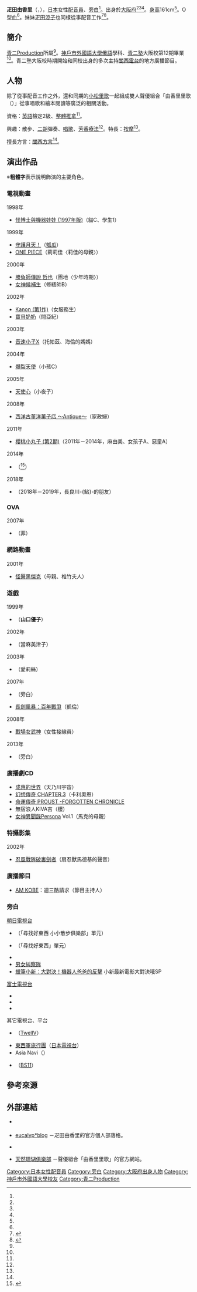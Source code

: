 {{multiple issues|
{{Notability Unreferenced|time=2016-11-26T09:53:03+00:00}}
{{Primarysources|time=2016-11-26T09:53:03+00:00}}
}}
{{noteTA|G1=Anime}}
{{藝人
|前綴尊稱 = 
|姓名 = 疋田由香里
|後綴尊稱 = 
|類型 = 配音員
|圖片 = 
|圖片尺寸 = 
|補正 = 
|圖片替代 = 
|圖片簡介 = 
|本名 = 
|外文名 = 疋田 由香里
|外文 = ja
|羅馬拼音 = 
|英文名 = 
|暱稱 = 
|其他藝名 = 
|國籍 = {{JPN}}
|永久居留權 = 
|民族 = 
|籍貫 = 
|出生名 = 
|出生日期 = 9月13日
|出生地點 = {{JPN}}[[大阪府|大阪府]]
|逝世日期 = 
|逝世地點 = 
|死因 = 
|墓地 = 
|墓地坐標 = 
|居住地 = 
|職業 = 
|語言 = 
|教育程度 = 
|母校 = [[神戶市外國語大學|神戶市外國語大學]]
|宗教信仰 = 
|配偶 = 
|兒女 = 
|父母 = 
|親屬 = [[疋田涼子|疋田涼子]]（妹）
|音樂類型 = 
|演奏樂器 = 
|出道地點 = 
|出道日期 = 
|出道作 = 
|代表作 = '''動畫'''<br />間亞紀（[[天才兒童MAX|寶貝奶奶]]）<br />小夜子（[[天使心_(北條司)|天使心]]）<br />[[女宿|瓠瓜]]（[[守護月天|守護月天！]]）<br />托帕茲（[[音速小子X|音速小子X]]）<hr />'''遊戲'''<br />山口優子<br />（{{link-ja|同居情事W ～兩人～|ルームメイトW 〜ふたり〜}}）
|著名角色 = 
|活躍年代 = 1990年代－
|唱片公司 = 
|經紀公司 = [[青二製作|青二Production]]
|簽名 = 
|簽名大小 = 
|簽名替代 = 
|網站 = 
|相關團體 = 
|module = 
|module2 = 
|module3 = 
|module4 = 
|module5 = 
|module6 = 
|IMDb = 
|現任成員 = 
|過往成員 = 
|著名樂器 = 
|academyawards = 
|cannesfilmawards = 
|afiawards = 
|arielaward = 
|baftaawards = 
|cesarawards = 
|emmyawards = 
|filmfareawards = 
|geminiawards = 
|goldenglobeawards = 
|goldenraspberryawards = 
|goyaawards = 
|grammyawards = 
|hongkongfilmawards = 
|olivierawards = 
|iftaawards = 
|imageaward = 
|nationalfilmawards = 
|sagawards = 
|tonyawards = 
|goldenbauhiniaawards = 
|hkfcsawards = 
|asianfilmawards = 
|goldenhorseawards = 
|huabiaoawards = 
|goldenroosterawards = 
|hundredflowersawards = 
|goldeneagleawards = 
|flyingapsarasawards = 
|rthktop10goldsongsawards = 
|goldenmelodyawards = 
|mtvasiaawards = 
|ntsawards = 
|chinamusicawards = 
|goldenbellawards = 
|tvbanniversaryawards = 
|magnoliaawards = 
|asiantvawards = 
|rainbowawards = 
|tokyofilmawards = 
|yokohamafilmawards = 
|japanacademyawards = 
|japanesefilmcreticsawards = 
|mainichifilmawards = 
|blueribbonawards = 
|hochifilmawards = 
|kinemajunpotop10awards = 
|grandbellawards = 
|bluedragonfilmawards = 
|paeksangartsawards = 
|獎項 = 
}}
{{japanese|japanese=疋田 由香里|kana=ひきだ ゆかり|romaji=Hikida Yukari}}
'''疋田由香里'''（{{lang-ja|疋田 由香里}}，{{bd||9月13日<ref name="aoni-pro">{{Cite web|url=https://www.aoni.co.jp/search/hikida-yukari.html|title=青二Production公式官網的聲優簡介|work=[[青二製作|青二Production]]|accessdate=2020-05-30|language=ja}}</ref><ref name="meikan">{{Cite web|url=https://www.vip-times.co.jp/?talent_id=W09-1950|title=疋田 由香里|work=日本藝人名鑑|accessdate=2020-05-30|language=ja}}</ref><ref name="databank">{{Cite web|url=https://www.talent-databank.co.jp/search/t2000046297|title=疋田 由香里|work=Talent Date Bank|accessdate=2020-05-30|language=ja}}</ref>||}}），[[日本|日本]]女性[[配音員|配音員]]、[[旁白|旁白]]<ref name="databank" />。出身於[[大阪府|大阪府]]<ref name="aoni-pro" /><ref name="meikan" /><ref name="databank" />。[[身高|身高]]161cm<ref name="meikan" />。O型[[血型|血]]<ref name="meikan" />。妹妹[[疋田涼子|疋田涼子]]也同樣從事配音工作<ref>{{Cite web|url=http://rika.sangoclub.com/?day=20131118|script-title=ja:【ゆりたん姉妹の♪】天然珊瑚日記|work=小松里歌的官方個人部落格|date=2013-11-18|accessdate=2016-11-26|language=ja}}{{dead link|date=2018年1月 |bot=InternetArchiveBot |fix-attempted=yes }}</ref><ref>{{Cite web|url=https://twitter.com/ryoko_hiki/status/476213075737968640|title=2014年6月10日12:03 (JST)|work=疋田涼子的[[Twitter|Twitter]]|date=2014-06-10|accessdate=2014-06-10|language=ja}}</ref>。

== 簡介 ==
[[青二製作|青二Production]]所屬<ref name="aoni-pro" />。[[神戶市外國語大學|神戶市外國語大學]][[俄羅斯|俄語]]學科、[[青二塾|青二塾]]大阪校第12期畢業<ref name="aoni-pro" />。青二塾大阪校時期開始和同校出身的{{link-ja|渡邊武彥|渡辺武彦}}多次主持[[關西電台|關西電台]]的地方廣播節目。

== 人物 ==
除了從事配音工作之外，還和同期的[[小松里歌|小松里歌]]一起組成雙人聲優組合「由香里里歌（{{lang|ja|ゆかりりか}}）」從事唱歌和繪本閱讀等廣泛的相關活動。

資格：[[英語|英語]]檢定2級、[[推拿|整體推拿]]<ref name="aoni-pro" />。

興趣：散步、[[二胡|二胡]]彈奏、[[唱歌|唱歌]]、[[芳香療法|芳香療法]]<ref name="aoni-pro" />。特長：[[按摩|按摩]]<ref name="aoni-pro" />。

擅長方言：[[近畿方言|關西方言]]<ref name="aoni-pro" />。

== 演出作品 ==
※'''粗體字'''表示說明飾演的主要角色。
=== 電視動畫 ===
; 1998年
* [[IQ博士|怪博士與機器娃娃 (1997年版)]]（貓C、學生1）

; 1999年
* [[守護月天|守護月天！]]（[[女宿|瓠瓜]]）
* [[ONE_PIECE_(動畫)|ONE PIECE]]（莉莉佳〈莉佳的母親〉）

; 2000年
* [[勝負師傳說_哲也|勝負師傳說 哲也]]（團地〈少年時期〉）
* [[女神候補生|女神候補生]]（修繕師B）

; 2002年
* [[Kanon|Kanon (第1作)]]（女服務生）
* [[天才兒童MAX|寶貝奶奶]]（間亞紀）

; 2003年
* [[音速小子X|音速小子X]]（托帕茲、海倫的媽媽）

; 2004年
* [[爆裂天使|爆裂天使]]（小孩C）

; 2005年
* [[天使心_(北條司)|天使心]]（小夜子）

; 2008年
* [[西洋古董洋菓子店|西洋古董洋菓子店 ～Antique～]]（家政婦）

; 2011年
* [[櫻桃小丸子|櫻桃小丸子 (第2期)]]（2011年－2014年，麻由美、女孩子A、惡童A）

; 2014年
* {{link-ja|東京妖怪圖鑑|くつしたがだるだるになっちゃうわけ 〜イマドキ妖怪図鑑〜|摩登妖怪物語}}（{{lang|ja|だるだるくつした}}<ref>{{Cite web|title=電視動畫「摩登妖怪物語」公式官網|url=http://www9.nhk.or.jp/anime/kutsudaru/|publisher=NHK動畫世界|accessdate=2016-11-26|language=ja|archive-date=2016-10-07|archive-url=https://web.archive.org/web/20161007125510/http://www9.nhk.or.jp/anime/kutsudaru/|dead-url=no}}</ref>）

; 2018年
* {{link-ja|爆釣王|爆釣バーハンター}}（2018年－2019年，長良川-{鮎}-的朋友）<!--10月30日-->

=== OVA ===
; 2007年
* {{link-ja|櫻花大戰New York·紐約|サクラ大戦 ニューヨーク・紐育}}（菲）

=== 網路動畫 ===
; 2001年
* [[怪醫黑傑克_(動畫)#網路動畫|怪醫黑傑克]]（母親、椎竹夫人）

=== 遊戲 ===
; 1999年
* {{link-ja|同居情事W ～兩人～|ルームメイトW 〜ふたり〜}}（'''山口優子'''）
; 2002年
* {{link-ja|Thread Colors ～再見的另一面～|Thread Colors〜さよならの向こう側〜}}（當麻美津子）
; 2003年
* {{link-ja|夏夢夜話|夏夢夜話}}（愛莉絲）
; 2007年
* {{link-ja|戰國無雙KATANA|戦国無双KATANA}}（旁白）
* [[長劍風暴：百年戰爭|長劍風暴：百年戰爭]]（凱倫）
; 2008年
* [[戰場女武神|戰場女武神]]（女性接線員）
; 2013年
* {{link-ja|Anima Lotta|アニマロッタ|Anima Lotta 2}}（旁白）

=== 廣播劇CD ===
* [[成惠的世界|成惠的世界]]（天乃川宇宙）
* [[幻想傳奇|幻想傳奇 CHAPTER.3]]（卡利奧恩）
* [[命運傳奇|命運傳奇 PROUST -FORGOTTEN CHRONICLE]]
* 無宿浪人KIVA吉（櫻）
* [[女神異聞錄Persona|女神異聞錄Persona]] Vol.1（馬克的母親）

=== 特攝影集 ===
; 2002年
* [[忍風戰隊破裏劍者|忍風戰隊破裏劍者]]（扇忍獸馬德基的聲音）

=== 廣播節目 ===
* [[關西電台|AM KOBE]]：週三酷請求（節目主持人）

=== 旁白 ===
; [[朝日電視台|朝日電視台]]
* {{link-ja|小小散步|ちい散歩}}（「尋找好東西 小小散步俱樂部」單元）
* {{link-ja|若大將的悠哉悠哉散步|若大将のゆうゆう散歩}}（「尋找好東西」單元）
* {{link-ja|烏合之眾Plus|やじうまプラス}}
* [[男女糾察隊|男女糾察隊]]
* [[蠟筆小新：大對決！機器人爸爸的反擊|蠟筆小新：大對決！機器人爸爸的反擊]] 小新最新電影大對決哦SP

; [[富士電視台|富士電視台]]
* {{link-ja|超V.I.P.|超V.I.P.}}
* {{link-ja|微笑毛犬|笑う犬|微笑毛犬的熱情}}
* {{link-ja|FNS地球特搜隊Diebuster|FNS地球特捜隊ダイバスター}}

; 其它電視台、平台
* {{link-ja|賢者的選擇|賢者の選択}}（[[World_Hi-Vision_Channel|TwellV]]）
* [[料理東西軍#停播|東西軍旅行團]]（[[日本電視台|日本電視台]]）
* Asia Navi（{{link-ja|旅Channel|旅チャンネル}}）
* {{link-ja|宮崎美子鈴蘭書堂|宮崎美子のすずらん本屋堂}}（[[日本BS放送|BS11]]）

== 參考來源 ==
{{reflist}}

== 外部連結 ==
* {{Official|1=https://www.aoni.co.jp/search/hikida-yukari.html|name=青二Production公式官網的聲優簡介}} {{ja icon}}
* [http://eucaly-p.jugem.jp/ eucalyp*blog] {{ja icon}}－疋田由香里的官方個人部落格。
* {{Twitter|hikidal}} {{ja icon}}
* [http://yukaririka.unison.jp/ 天然珊瑚俱樂部] {{ja icon}}－聲優組合「由香里里歌」的官方網站。

{{青二Production}}
{{DEFAULTSORT:Hikida Yukari}}
[[Category:日本女性配音員|Category:日本女性配音員]]
[[Category:旁白|Category:旁白]]
[[Category:大阪府出身人物|Category:大阪府出身人物]]
[[Category:神戶市外國語大學校友|Category:神戶市外國語大學校友]]
[[Category:青二Production|Category:青二Production]]